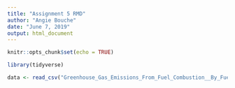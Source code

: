 ```yaml
---
title: "Assignment 5 RMD"
author: "Angie Bouche"
date: "June 7, 2019"
output: html_document
---
```


```r
knitr::opts_chunk$set(echo = TRUE)
```


```r

library(tidyverse)

data <- read_csv("Greenhouse_Gas_Emissions_From_Fuel_Combustion__By_Fuel_Type__Million_Metric_Tons.csv")

```

